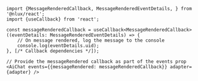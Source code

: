 ```tsx
import {MessageRenderedCallback, MessageRenderedEventDetails, } from '@nlux/react';
import {useCallback} from 'react';

const messageRenderedCallback = useCallback<MessageRenderedCallback>((eventDetails: MessageRenderedEventDetails) => {
    // On message rendered, log the message to the console
    console.log(eventDetails.uid);
}, [/* Callback dependencies */]);
```

```tsx
// Provide the messageRendered callback as part of the events prop
<AiChat events={{messageRendered: messageRenderedCallback}} adapter={adapter} />
```
